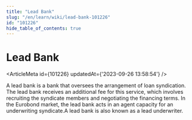 ```yaml
---
title: "Lead Bank"
slug: "/en/learn/wiki/lead-bank-101226"
id: "101226"
hide_table_of_contents: true
---
```



# Lead Bank

<ArticleMeta id={101226} updatedAt={'2023-09-26 13:58:54'} />
<div className='border-solid border-b border-t-0 my-4 border-[var(--ifm-color-gray-300)]' />

A lead bank is a bank that oversees the arrangement of loan syndication. The lead bank receives an additional fee for this service, which involves recruiting the syndicate members and negotiating the financing terms. In the Eurobond market, the lead bank acts in an agent capacity for an underwriting syndicate.A lead bank is also known as a lead underwriter.
